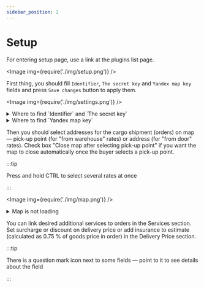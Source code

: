 ```yaml
---
sidebar_position: 2
---
```


# Setup

For entering setup page, use a link at the plugins list page.

<Image img={require('./img/setup.png')} />

First thing, you should fill `Identifier`, `The secret key` and `Yandex map key` fields and press `Save changes`
button to apply them.

<Image img={require('./img/settings.png')} />

<details>
    <summary>Where to find `Identifier` and `The secret key`</summary>

    You should got to the [Integration](https://lk.cdek.ru/integration) section of your
    CDEK personal account
    <Image img={require('./img/int.png')} />
    And copy the values from there
    <Image img={require('./img/keys.png')} />

</details>

<details>
    <summary>Where to find `Yandex map key`</summary>

    You can find the instruction on the [Yandex map](./yandex) page.

</details>

Then you should select addresses for the cargo shipment (orders) on map — pick-up point (for "from warehouse" rates) or
address
(for "from door" rates).
Check box "Close map after selecting pick-up point" if you want the map to close automatically once the buyer selects a pick-up point.

:::tip

Press and hold CTRL to select several rates at once

:::

<Image img={require('./img/map.png')} />

<details>
    <summary>Map is not loading</summary>

    <Image img={require('./img/yandex.png')} />

    Please check that you have followed the [key setup instruction](./yandex) precisely and waited for the specified
    time.

    If the problem persists, please contact [support](mailto:integrator@cdek.ru).

</details>

You can link desired additional services to orders in the Services section.
Set surcharge or discount on delivery price or add insurance to estimate (calculated as 0.75 % of goods price in order) in the Delivery Price section.

:::tip

There is a question mark icon next to some fields — point to it to see details about the field

:::
